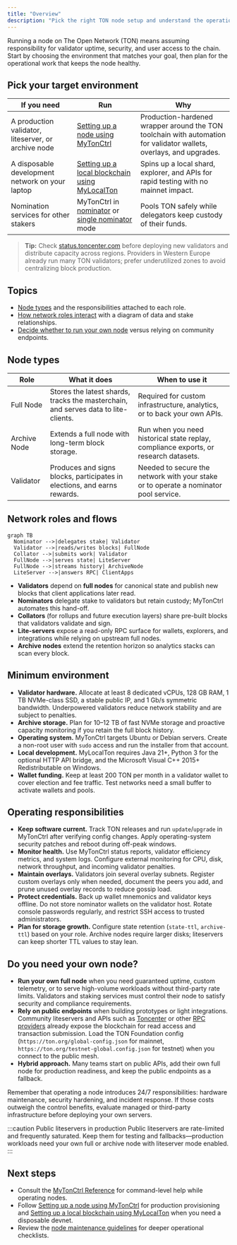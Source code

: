 ```yaml
---
title: "Overview"
description: "Pick the right TON node setup and understand the operational work it requires."
---
```


Running a node on The Open Network (TON) means assuming responsibility for validator uptime, security, and user access to the chain. Start by choosing the environment that matches your goal, then plan for the operational work that keeps the node healthy.

## Pick your target environment

| If you need | Run | Why |
| --- | --- | --- |
| A production validator, liteserver, or archive node | [Setting up a node using MyTonCtrl](./setup-mytonctrl) | Production-hardened wrapper around the TON toolchain with automation for validator wallets, overlays, and upgrades. |
| A disposable development network on your laptop | [Setting up a local blockchain using MyLocalTon](./setup-mylocalton) | Spins up a local shard, explorer, and APIs for rapid testing with no mainnet impact. |
| Nomination services for other stakers | MyTonCtrl in [nominator](./mytonctrl#nominator-pool-mode) or [single nominator](./mytonctrl#single-nominator-mode) mode | Pools TON safely while delegators keep custody of their funds. |

> **Tip:** Check [status.toncenter.com](https://status.toncenter.com/d/SxowRJ14k/validators-map?orgId=1&refresh=10s) before deploying new validators and distribute capacity across regions. Providers in Western Europe already run many TON validators; prefer underutilized zones to avoid centralizing block production.

## Topics

- [Node types](#node-types) and the responsibilities attached to each role.
- [How network roles interact](#network-roles-and-flows) with a diagram of data and stake relationships.
- [Decide whether to run your own node](#do-you-need-your-own-node) versus relying on community endpoints.

## Node types

| Role | What it does | When to use it |
| --- | --- | --- |
| Full Node | Stores the latest shards, tracks the masterchain, and serves data to lite-clients. | Required for custom infrastructure, analytics, or to back your own APIs. |
| Archive Node | Extends a full node with long-term block storage. | Run when you need historical state replay, compliance exports, or research datasets. |
| Validator | Produces and signs blocks, participates in elections, and earns rewards. | Needed to secure the network with your stake or to operate a nominator pool service. |

## Network roles and flows

```mermaid
graph TB
  Nominator -->|delegates stake| Validator
  Validator -->|reads/writes blocks| FullNode
  Collator -->|submits work| Validator
  FullNode -->|serves state| LiteServer
  FullNode -->|streams history| ArchiveNode
  LiteServer -->|answers RPC| ClientApps
```

- **Validators** depend on **full nodes** for canonical state and publish new blocks that client applications later read.
- **Nominators** delegate stake to validators but retain custody; MyTonCtrl automates this hand-off.
- **Collators** (for rollups and future execution layers) share pre-built blocks that validators validate and sign.
- **Lite-servers** expose a read-only RPC surface for wallets, explorers, and integrations while relying on upstream full nodes.
- **Archive nodes** extend the retention horizon so analytics stacks can scan every block.

## Minimum environment

- **Validator hardware.** Allocate at least 8 dedicated vCPUs, 128 GB RAM, 1 TB NVMe-class SSD, a stable public IP, and 1 Gb/s symmetric bandwidth. Underpowered validators reduce network stability and are subject to penalties.
- **Archive storage.** Plan for 10–12 TB of fast NVMe storage and proactive capacity monitoring if you retain the full block history.
- **Operating system.** MyTonCtrl targets Ubuntu or Debian servers. Create a non-root user with `sudo` access and run the installer from that account.
- **Local development.** MyLocalTon requires Java 21+, Python 3 for the optional HTTP API bridge, and the Microsoft Visual C++ 2015+ Redistributable on Windows.
- **Wallet funding.** Keep at least 200 TON per month in a validator wallet to cover election and fee traffic. Test networks need a small buffer to activate wallets and pools.

## Operating responsibilities

- **Keep software current.** Track TON releases and run `update`/`upgrade` in MyTonCtrl after verifying config changes. Apply operating-system security patches and reboot during off-peak windows.
- **Monitor health.** Use MyTonCtrl status reports, validator efficiency metrics, and system logs. Configure external monitoring for CPU, disk, network throughput, and incoming validator penalties.
- **Maintain overlays.** Validators join several overlay subnets. Register custom overlays only when needed, document the peers you add, and prune unused overlay records to reduce gossip load.
- **Protect credentials.** Back up wallet mnemonics and validator keys offline. Do not store nominator wallets on the validator host. Rotate console passwords regularly, and restrict SSH access to trusted administrators.
- **Plan for storage growth.** Configure state retention (`state-ttl`, `archive-ttl`) based on your role. Archive nodes require larger disks; liteservers can keep shorter TTL values to stay lean.

## Do you need your own node?

- **Run your own full node** when you need guaranteed uptime, custom telemetry, or to serve high-volume workloads without third-party rate limits. Validators and staking services must control their node to satisfy security and compliance requirements.
- **Rely on public endpoints** when building prototypes or light integrations. Community liteservers and APIs such as [Toncenter](../rpc/toncenter) or other [RPC providers](../rpc/overview) already expose the blockchain for read access and transaction submission. Load the TON Foundation config (`https://ton.org/global-config.json` for mainnet, `https://ton.org/testnet-global.config.json` for testnet) when you connect to the public mesh.
- **Hybrid approach.** Many teams start on public APIs, add their own full node for production readiness, and keep the public endpoints as a fallback.

Remember that operating a node introduces 24/7 responsibilities: hardware maintenance, security hardening, and incident response. If those costs outweigh the control benefits, evaluate managed or third-party infrastructure before deploying your own servers.

:::caution Public liteservers in production
Public liteservers are rate-limited and frequently saturated. Keep them for testing and fallbacks—production workloads need your own full or archive node with liteserver mode enabled.
:::

## Next steps

- Consult the [MyTonCtrl Reference](./mytonctrl) for command-level help while operating nodes.
- Follow [Setting up a node using MyTonCtrl](./setup-mytonctrl) for production provisioning and [Setting up a local blockchain using MyLocalTon](./setup-mylocalton) when you need a disposable devnet.
- Review the [node maintenance guidelines](https://docs.ton.org/guidelines/nodes-guidelines) for deeper operational checklists.
